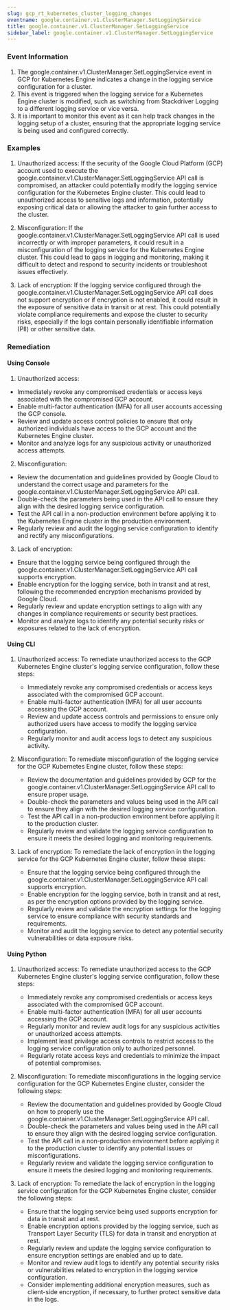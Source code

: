 ```yaml
--- 
slug: gcp_rt_kubernetes_cluster_logging_changes
eventname: google.container.v1.ClusterManager.SetLoggingService
title: google.container.v1.ClusterManager.SetLoggingService
sidebar_label: google.container.v1.ClusterManager.SetLoggingService
---
```

                       
### Event Information

1. The google.container.v1.ClusterManager.SetLoggingService event in GCP for Kubernetes Engine indicates a change in the logging service configuration for a cluster.
2. This event is triggered when the logging service for a Kubernetes Engine cluster is modified, such as switching from Stackdriver Logging to a different logging service or vice versa.
3. It is important to monitor this event as it can help track changes in the logging setup of a cluster, ensuring that the appropriate logging service is being used and configured correctly.


### Examples

1. Unauthorized access: If the security of the Google Cloud Platform (GCP) account used to execute the google.container.v1.ClusterManager.SetLoggingService API call is compromised, an attacker could potentially modify the logging service configuration for the Kubernetes Engine cluster. This could lead to unauthorized access to sensitive logs and information, potentially exposing critical data or allowing the attacker to gain further access to the cluster.

2. Misconfiguration: If the google.container.v1.ClusterManager.SetLoggingService API call is used incorrectly or with improper parameters, it could result in a misconfiguration of the logging service for the Kubernetes Engine cluster. This could lead to gaps in logging and monitoring, making it difficult to detect and respond to security incidents or troubleshoot issues effectively.

3. Lack of encryption: If the logging service configured through the google.container.v1.ClusterManager.SetLoggingService API call does not support encryption or if encryption is not enabled, it could result in the exposure of sensitive data in transit or at rest. This could potentially violate compliance requirements and expose the cluster to security risks, especially if the logs contain personally identifiable information (PII) or other sensitive data.

### Remediation

#### Using Console

1. Unauthorized access:
- Immediately revoke any compromised credentials or access keys associated with the compromised GCP account.
- Enable multi-factor authentication (MFA) for all user accounts accessing the GCP console.
- Review and update access control policies to ensure that only authorized individuals have access to the GCP account and the Kubernetes Engine cluster.
- Monitor and analyze logs for any suspicious activity or unauthorized access attempts.

2. Misconfiguration:
- Review the documentation and guidelines provided by Google Cloud to understand the correct usage and parameters for the google.container.v1.ClusterManager.SetLoggingService API call.
- Double-check the parameters being used in the API call to ensure they align with the desired logging service configuration.
- Test the API call in a non-production environment before applying it to the Kubernetes Engine cluster in the production environment.
- Regularly review and audit the logging service configuration to identify and rectify any misconfigurations.

3. Lack of encryption:
- Ensure that the logging service being configured through the google.container.v1.ClusterManager.SetLoggingService API call supports encryption.
- Enable encryption for the logging service, both in transit and at rest, following the recommended encryption mechanisms provided by Google Cloud.
- Regularly review and update encryption settings to align with any changes in compliance requirements or security best practices.
- Monitor and analyze logs to identify any potential security risks or exposures related to the lack of encryption.

#### Using CLI

1. Unauthorized access: To remediate unauthorized access to the GCP Kubernetes Engine cluster's logging service configuration, follow these steps:
   - Immediately revoke any compromised credentials or access keys associated with the compromised GCP account.
   - Enable multi-factor authentication (MFA) for all user accounts accessing the GCP account.
   - Review and update access controls and permissions to ensure only authorized users have access to modify the logging service configuration.
   - Regularly monitor and audit access logs to detect any suspicious activity.

2. Misconfiguration: To remediate misconfiguration of the logging service for the GCP Kubernetes Engine cluster, follow these steps:
   - Review the documentation and guidelines provided by GCP for the google.container.v1.ClusterManager.SetLoggingService API call to ensure proper usage.
   - Double-check the parameters and values being used in the API call to ensure they align with the desired logging service configuration.
   - Test the API call in a non-production environment before applying it to the production cluster.
   - Regularly review and validate the logging service configuration to ensure it meets the desired logging and monitoring requirements.

3. Lack of encryption: To remediate the lack of encryption in the logging service for the GCP Kubernetes Engine cluster, follow these steps:
   - Ensure that the logging service being configured through the google.container.v1.ClusterManager.SetLoggingService API call supports encryption.
   - Enable encryption for the logging service, both in transit and at rest, as per the encryption options provided by the logging service.
   - Regularly review and validate the encryption settings for the logging service to ensure compliance with security standards and requirements.
   - Monitor and audit the logging service to detect any potential security vulnerabilities or data exposure risks.

#### Using Python

1. Unauthorized access: To remediate unauthorized access to the GCP Kubernetes Engine cluster's logging service configuration, follow these steps:
   - Immediately revoke any compromised credentials or access keys associated with the compromised GCP account.
   - Enable multi-factor authentication (MFA) for all user accounts accessing the GCP account.
   - Regularly monitor and review audit logs for any suspicious activities or unauthorized access attempts.
   - Implement least privilege access controls to restrict access to the logging service configuration only to authorized personnel.
   - Regularly rotate access keys and credentials to minimize the impact of potential compromises.

2. Misconfiguration: To remediate misconfigurations in the logging service configuration for the GCP Kubernetes Engine cluster, consider the following steps:
   - Review the documentation and guidelines provided by Google Cloud on how to properly use the google.container.v1.ClusterManager.SetLoggingService API call.
   - Double-check the parameters and values being used in the API call to ensure they align with the desired logging service configuration.
   - Test the API call in a non-production environment before applying it to the production cluster to identify any potential issues or misconfigurations.
   - Regularly review and validate the logging service configuration to ensure it meets the desired logging and monitoring requirements.

3. Lack of encryption: To remediate the lack of encryption in the logging service configuration for the GCP Kubernetes Engine cluster, consider the following steps:
   - Ensure that the logging service being used supports encryption for data in transit and at rest.
   - Enable encryption options provided by the logging service, such as Transport Layer Security (TLS) for data in transit and encryption at rest.
   - Regularly review and update the logging service configuration to ensure encryption settings are enabled and up to date.
   - Monitor and review audit logs to identify any potential security risks or vulnerabilities related to encryption in the logging service configuration.
   - Consider implementing additional encryption measures, such as client-side encryption, if necessary, to further protect sensitive data in the logs.


 